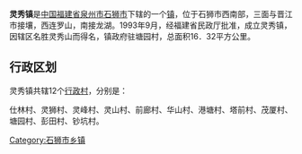 {{中国乡级行政区
| 行政区全称 = 灵秀镇
| 景观照片文件名 =
| 景观照片描述 =
| 汉语拼音 =
| 通用拼音 =
| 注音符號 =
| 其它标音类型1 =
| 其它标音1 =
| 其它标音类型2 =
| 其它标音2 =
| 其它语言类型1 =
| 其它语言地名1 =
| 其它语言类型2 =
| 其它语言地名2 =
| 上级行政区 = [[福建省|福建省]][[泉州市|泉州市]][[石狮市|石狮市]]
| 行政区类别 = [[镇|镇]]
| 行政区划代码 =350581100
| 地理坐标 =
| 总面积 =
| 户籍人口 =
| 户籍人口年份 =
| 常住人口 =
| 常住人口年份 =
| 人口密度 =
| 行政区划 =
| 官方网站 =
| 政府驻地 =
| 邮政编码 =
| 毗邻行政区 =
| 位置图文件名 =
| 位置图描述 =
}}
'''灵秀镇'''是[[中华人民共和国|中国]][[福建省|福建省]][[泉州市|泉州市]][[石狮市|石狮市]]下辖的一个[[镇|镇]]，位于石狮市西南部，三面与晋江市接壤，西连罗山，南接龙湖。1993年9月，经福建省民政厅批准，成立灵秀镇，因辖区名胜灵秀山而得名，镇政府驻塘园村，总面积16．32平方公里。

== 行政区划 ==

灵秀镇共辖12个[[行政村|行政村]]，分别是：

仕林村、灵狮村、灵峰村、灵山村、前廊村、华山村、港塘村、塔前村、茂厦村、塘园村、彭田村、钞坑村。

{{石狮市行政区划}}
{{福建小作品}}
[[Category:石狮市乡镇|Category:石狮市乡镇]]